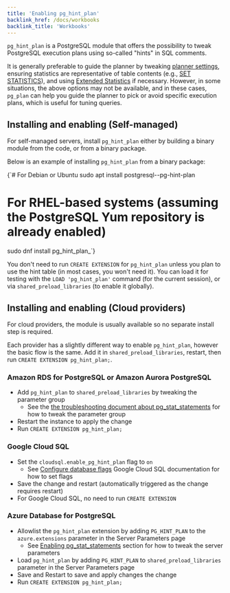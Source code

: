 ```yaml
---
title: 'Enabling pg_hint_plan'
backlink_href: /docs/workbooks
backlink_title: 'Workbooks'
---
```


`pg_hint_plan` is a PostgreSQL module that offers the possibility to tweak
PostgreSQL execution plans using so-called "hints" in SQL comments.

It is generally preferable to guide the planner by tweaking [planner settings](https://www.postgresql.org/docs/current/runtime-config-query.html#RUNTIME-CONFIG-QUERY-CONSTANTS),
ensuring statistics are representative of table contents (e.g., [SET STATISTICS](https://www.postgresql.org/docs/current/sql-altertable.html#SQL-ALTERTABLE-DESC-SET-STATISTICS)),
and using [Extended Statistics](https://www.postgresql.org/docs/current/planner-stats.html#PLANNER-STATS-EXTENDED)
if necessary.
However, in some situations, the above options may not be available, and in
these cases, `pg_plan` can help you guide the planner to pick or avoid specific
execution plans, which is useful for tuning queries.

## Installing and enabling (Self-managed)

For self-managed servers, install `pg_hint_plan` either by building a binary
module from the code, or from a binary package.

Below is an example of installing `pg_hint_plan` from a binary package:

<CodeBlock language="bash">
{`# For Debian or Ubuntu
sudo apt install postgresql-<postgres version>-pg-hint-plan

# For RHEL-based systems (assuming the PostgreSQL Yum repository is already enabled)
sudo dnf install pg_hint_plan_<postgres version>`}
</CodeBlock>

You don't need to run `CREATE EXTENSION` for `pg_hint_plan` unless you plan to
use the hint table (in most cases, you won't need it).
You can load it for testing with the `LOAD 'pg_hint_plan'` command (for the
current session), or via `shared_preload_libraries` (to enable it globally).

## Installing and enabling (Cloud providers)

For cloud providers, the module is usually available so no separate install step
is required.

Each provider has a slightly different way to enable `pg_hint_plan`, however the
basic flow is the same. Add it in `shared_preload_libraries`, restart, then run
`CREATE EXTENSION pg_hint_plan;`.

### Amazon RDS for PostgreSQL or Amazon Aurora PostgreSQL

* Add `pg_hint_plan` to `shared_preload_libraries` by tweaking the parameter
group
  * See the [the troubleshooting document about pg_stat_statements](/docs/install/troubleshooting/rds_pg_stat_statements_shared_preload_libraries)
    for how to tweak the parameter group
* Restart the instance to apply the change
* Run `CREATE EXTENSION pg_hint_plan;`

### Google Cloud SQL

* Set the `cloudsql.enable_pg_hint_plan` flag to `on`
  * See [Configure database flags](https://cloud.google.com/sql/docs/postgres/flags)
    Google Cloud SQL documentation for how to set flags
* Save the change and restart (automatically triggered as the change requires restart)
* For Google Cloud SQL, no need to run `CREATE EXTENSION`

### Azure Database for PostgreSQL

* Allowlist the `pg_hint_plan` extension by adding `PG_HINT_PLAN` to the
  `azure.extensions` parameter in the Server Parameters page
  * See [Enabling pg_stat_statements](/docs/install/azure_database/01_configure_azure_instance#enabling-pg_stat_statements)
    section for how to tweak the server parameters
* Load `pg_hint_plan` by adding `PG_HINT_PLAN` to `shared_preload_libraries`
  parameter in the Server Parameters page
* Save and Restart to save and apply changes the change
* Run `CREATE EXTENSION pg_hint_plan;`
